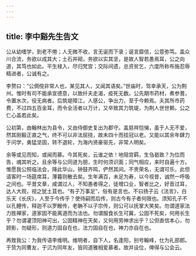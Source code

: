 ```yaml
---
---
---
```

title: 李中谿先生告文
---

公从幼嗜学，到老不倦；人无微不收，言无诞而下录；诞言靡信，公意弥笃。盖众川合流，务欲以成其大；土石并砌，务欲以实其坚，是故人智若愚焉耳，公之向道，其笃也如此。平生禄入，尽归梵宫；交际间遗，总资贫乞，六度所称布施忍辱精进者，公诚有之。

李赘曰：“公倜傥非常人也，某见其人，又闻其语矣。”世庙时，驾幸承天，公为荆州。惟时有司不能承宣德意，以致纤夫走渴，疫死无数。公先期市药材，煮参蓍，令置水次，役无病者。后筑堤障江，人感公，争出力，至于今赖焉。夫其所市药费，不过四五百金耳，而令全活者以万计，又卒致其力筑堤，为荆人世世赖。公之仁心盖若此矣。

公初第，由翰林出为县令，又由侍御史复出为郡守。盖慈祥恺悌，虽于人无不爱，然其刚毅正直之气，终不可以非法屈挠，故未四十而挂冠以老。又能以其余年肆力于问学，勇猛坚固，转不退轮，为海内贤豪驱先，非常人明矣。

余等或见而知，或闻而慕。今其死矣，云谁之依！地阻宫羁，生刍曷致？为位而告，魂其听之。且余等与公同道为朋，生时何须识面；同气相应，来时自遍十方。惟愿我公照临法会，降此华山，钟鼓齐鸣，俨然其间。不贵荣名，无谓可乐，此但请客时一场筵席耳，薄暮则散去矣。生年满百，未足为寿，以今视昔，诚然一呼吸之间也。平昔文章，咸谓过人，不知愚者得之，徒增口业，智者比之，好音过耳，达人大观，视之犹土苴也。“有子万事足”，俗有是言也。不曰扬子云《法言》，白乐天《长庆》，人至于今传乎？使待嗣而后传，则古今有子者何限也。须知孔子不以孔鲤传，释迦不以罗睺传，老聃不以子宗传，则公可以抚掌大笑矣。勿谓道家法力胜禅家，道家固不能离道而为法也。勿谓服食长生可冀，公固不死矣，何用长生乎？勿谓灌顶阳神可出，公固精神在天矣，又何用劳神求出乎？公但直信本心，勿顾影，勿疑形，则道力固自在也，法力固自在也，神力亦自在也。

再致我公：为我传语李维明。维明者，自下人，名逢阳，别号翰峰，仕为礼部郎。于贽为同曹友，于沆为同年友，皆同道雅相爱慕者。故并设位，俾得与公会云。